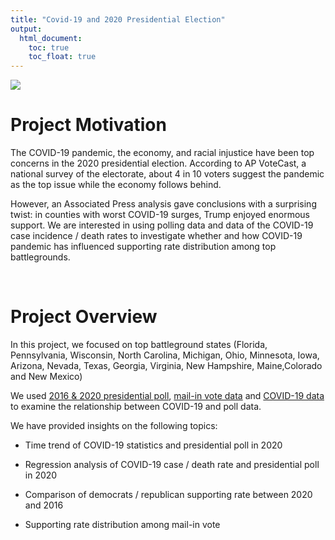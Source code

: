 ```yaml
---
title: "Covid-19 and 2020 Presidential Election"
output: 
  html_document:
    toc: true
    toc_float: true
---
```

 
<img src="./covid.jpg">
 
 
# Project Motivation

The COVID-19 pandemic, the economy, and racial injustice have been top concerns in the 2020 presidential election. According to AP VoteCast, a national survey of the electorate, about 4 in 10 voters suggest the pandemic as the top issue while the economy follows behind. 

However, an Associated Press analysis gave conclusions with a surprising twist: in counties with worst COVID-19 surges, Trump enjoyed enormous support. We are interested in using polling data and data of the COVID-19 case incidence / death rates to investigate whether and how COVID-19 pandemic has influenced supporting rate distribution among top battlegrounds.
 
 
\  
 
 
# Project Overview


In this project, we focused on top battleground states (Florida, Pennsylvania, Wisconsin, North Carolina, Michigan, Ohio, Minnesota, Iowa, Arizona, Nevada, Texas, Georgia, Virginia, New Hampshire, Maine,Colorado and New Mexico)

We used [2016 & 2020 presidential poll](https://www.realclearpolitics.com/), [mail-in vote data](https://electproject.github.io/) and [COVID-19 data](http://covidtracking.com/data/) to examine the relationship between COVID-19 and poll data.

We have provided insights on the following topics:

* Time trend of COVID-19 statistics and presidential poll in 2020

* Regression analysis of COVID-19 case / death rate and presidential poll in 2020

* Comparison of democrats / republican supporting rate between 2020 and 2016

* Supporting rate distribution among mail-in vote



